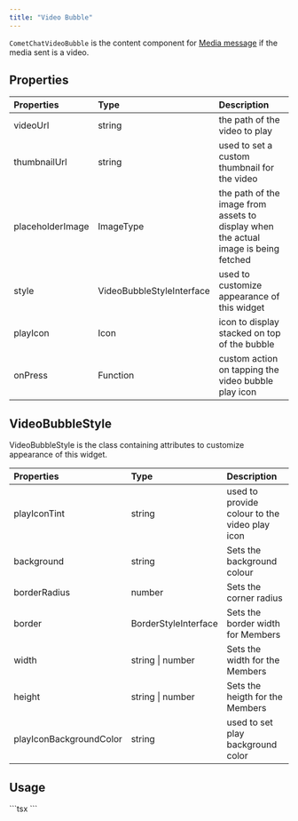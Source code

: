 ```yaml
---
title: "Video Bubble"
---
```


`CometChatVideoBubble` is the content component for [Media message](/sdk/react-native/send-message#media-message) if the media sent is a video.

## Properties

| Properties       | Type                      | Description                                                                         |
| :---------------- | :------------------------- | :----------------------------------------------------------------------------------- |
| videoUrl         | string                    | the path of the video to play                                                       |
| thumbnailUrl     | string                    | used to set a custom thumbnail for the video                                        |
| placeholderImage | ImageType                 | the path of the image from assets to display when the actual image is being fetched |
| style            | VideoBubbleStyleInterface | used to customize appearance of this widget                                         |
| playIcon         | Icon                      | icon to display stacked on top of the bubble                                        |
| onPress          | Function                  | custom action on tapping the video bubble play icon                                 |

## VideoBubbleStyle

VideoBubbleStyle is the class containing attributes to customize appearance of this widget.

| Properties              | Type                 | Description                                   |
| :----------------------- | :-------------------- | :--------------------------------------------- |
| playIconTint            | string               | used to provide colour to the video play icon |
| background              | string               | Sets the background colour                    |
| borderRadius            | number               | Sets the corner radius                        |
| border                  | BorderStyleInterface | Sets the border width for Members             |
| width                   | string \| number     | Sets the width for the Members                |
| height                  | string \| number     | Sets the heigth for the Members               |
| playIconBackgroundColor | string               | used to set play background color             |

## Usage

<Tabs>
<Tab title="TypeScript">
```tsx
<CometChatVideoBubble
  videoUrl:
  'https://data-us.cometchat.io/208434241880dc4d/media/1676278931_975451502_6f3b8b7e82f806de85fe924361e2087d.mp4',
  style= {{borderRadius: 8}}
/>
```

</Tab>

</Tabs>
